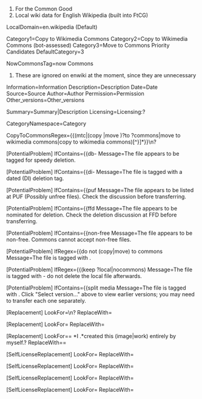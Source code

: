 ﻿# For the Common Good
# Local wiki data for English Wikipedia (built into FtCG)

LocalDomain=en.wikipedia (Default)

Category1=Copy to Wikimedia Commons
Category2=Copy to Wikimedia Commons (bot-assessed)
Category3=Move to Commons Priority Candidates
DefaultCategory=3

NowCommonsTag=now Commons

# These are ignored on enwiki at the moment, since they are unnecessary
Information=Information
Description=Description
Date=Date
Source=Source
Author=Author
Permission=Permission
Other_versions=Other_versions

Summary=Summary|Description
Licensing=Licensing:?

CategoryNamespace=Category

CopyToCommonsRegex={{(mtc|(copy |move )?to ?commons|move to wikimedia commons|copy to wikimedia commons)[^}]*}}\n?

[PotentialProblem]
IfContains={{db-
Message=The file appears to be tagged for speedy deletion.

[PotentialProblem]
IfContains={{di-
Message=The file is tagged with a dated (DI) deletion tag.

[PotentialProblem]
IfContains={{puf
Message=The file appears to be listed at PUF (Possibly unfree files). Check the discussion before transferring.

[PotentialProblem]
IfContains={{ffd
Message=The file appears to be nominated for deletion. Check the deletion discussion at FFD before transferring.

[PotentialProblem]
IfContains={{non-free
Message=The file appears to be non-free. Commons cannot accept non-free files.

[PotentialProblem]
IfRegex={{do not (copy|move) to commons
Message=The file is tagged with {{do not move to Commons}}.

[PotentialProblem]
IfRegex={{(keep ?local|nocommons)
Message=The file is tagged with {{keep local}} - do not delete the local file afterwards.

[PotentialProblem]
IfContains={{split media
Message=The file is tagged with {{split media}}. Click "Select version..." above to view earlier versions;  you may need to transfer each one separately.

[Replacement]
LookFor={{orphan image.*}}\n?
ReplaceWith=

[Replacement]
LookFor={{needs commons category}}
ReplaceWith=

[Replacement]
LookFor== *I .*created this (image|work) entirely by myself.?
ReplaceWith== {{own}}

[SelfLicenseReplacement]
LookFor={{PD-self([^\}]*)}}
ReplaceWith={{PD-user|%%OriginalUploader%%|en}}

[SelfLicenseReplacement]
LookFor={{GFDL-self-with-disclaimers([^\}]*)}}
ReplaceWith={{GFDL-user-en-with-disclaimers|%%OriginalUploader%%$1}}

[SelfLicenseReplacement]
LookFor={{GFDL-self([^\}]*)}}
ReplaceWith={{GFDL-user|%%OriginalUploader%%|en$1}}

[SelfLicenseReplacement]
LookFor={{self([^\}]*)}}
ReplaceWith={{self$1|author=[[%%InterwikiLinkPrefix%%:%%OriginalUploader%%|]]}}
